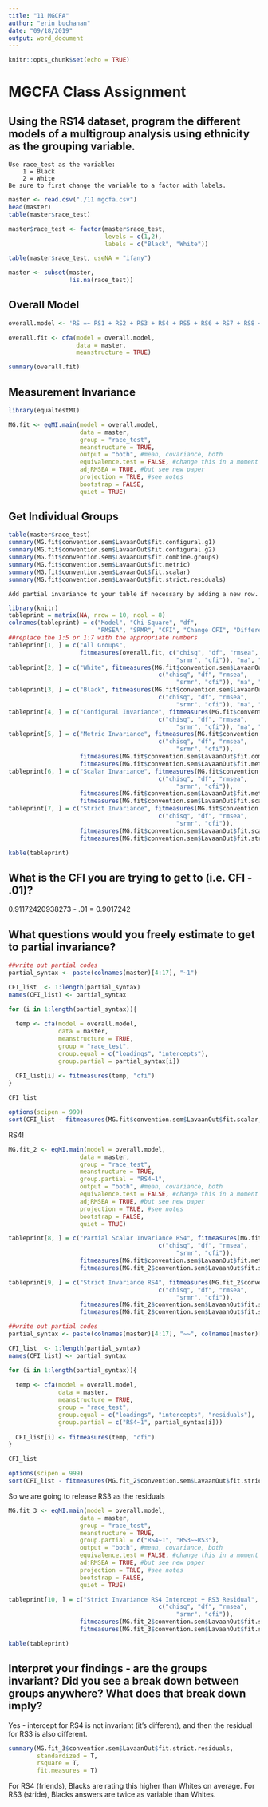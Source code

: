 ```yaml
---
title: "11 MGCFA"
author: "erin buchanan"
date: "09/18/2019"
output: word_document
---
```


```r
knitr::opts_chunk$set(echo = TRUE)
```

# MGCFA Class Assignment

## Using the RS14 dataset, program the different models of a multigroup analysis using ethnicity as the grouping variable. 
    Use race_test as the variable:
        1 = Black
        2 = White 
    Be sure to first change the variable to a factor with labels. 
    
```r
master <- read.csv("./11 mgcfa.csv")
head(master)
table(master$race_test)

master$race_test <- factor(master$race_test,
                           levels = c(1,2),
                           labels = c("Black", "White"))

table(master$race_test, useNA = "ifany")

master <- subset(master,
                 !is.na(race_test))
```

## Overall Model

```r
overall.model <- 'RS =~ RS1 + RS2 + RS3 + RS4 + RS5 + RS6 + RS7 + RS8 + RS9 + RS10 + RS11 + RS12 + RS13 + RS14'

overall.fit <- cfa(model = overall.model,
                   data = master,
                   meanstructure = TRUE)

summary(overall.fit)
```

## Measurement Invariance

```r
library(equaltestMI)

MG.fit <- eqMI.main(model = overall.model, 
                    data = master,
                    group = "race_test",
                    meanstructure = TRUE,
                    output = "both", #mean, covariance, both  
                    equivalence.test = FALSE, #change this in a moment
                    adjRMSEA = TRUE, #but see new paper
                    projection = TRUE, #see notes
                    bootstrap = FALSE,
                    quiet = TRUE)
```

## Get Individual Groups

```r
table(master$race_test)
summary(MG.fit$convention.sem$LavaanOut$fit.configural.g1)
summary(MG.fit$convention.sem$LavaanOut$fit.configural.g2)
summary(MG.fit$convention.sem$LavaanOut$fit.combine.groups)
summary(MG.fit$convention.sem$LavaanOut$fit.metric)
summary(MG.fit$convention.sem$LavaanOut$fit.scalar)
summary(MG.fit$convention.sem$LavaanOut$fit.strict.residuals)
```

    Add partial invariance to your table if necessary by adding a new row. 
    
```r
library(knitr)
tableprint = matrix(NA, nrow = 10, ncol = 8)
colnames(tableprint) = c("Model", "Chi-Square", "df", 
                         "RMSEA", "SRMR", "CFI", "Change CFI", "Different?")
##replace the 1:5 or 1:7 with the appropriate numbers
tableprint[1, ] = c("All Groups", 
                    fitmeasures(overall.fit, c("chisq", "df", "rmsea", 
                                               "srmr", "cfi")), "na", "na")
tableprint[2, ] = c("White", fitmeasures(MG.fit$convention.sem$LavaanOut$fit.configural.g2, 
                                          c("chisq", "df", "rmsea", 
                                               "srmr", "cfi")), "na", "na")
tableprint[3, ] = c("Black", fitmeasures(MG.fit$convention.sem$LavaanOut$fit.configural.g1, 
                                          c("chisq", "df", "rmsea", 
                                               "srmr", "cfi")), "na", "na")
tableprint[4, ] = c("Configural Invariance", fitmeasures(MG.fit$convention.sem$LavaanOut$fit.combine.groups, 
                                          c("chisq", "df", "rmsea", 
                                               "srmr", "cfi")), "na", "na")
tableprint[5, ] = c("Metric Invariance", fitmeasures(MG.fit$convention.sem$LavaanOut$fit.metric, 
                                          c("chisq", "df", "rmsea", 
                                               "srmr", "cfi")), 
                    fitmeasures(MG.fit$convention.sem$LavaanOut$fit.combine.groups, "cfi") - 
                    fitmeasures(MG.fit$convention.sem$LavaanOut$fit.metric, "cfi"), "Invariant")
tableprint[6, ] = c("Scalar Invariance", fitmeasures(MG.fit$convention.sem$LavaanOut$fit.scalar, 
                                          c("chisq", "df", "rmsea", 
                                               "srmr", "cfi")), 
                    fitmeasures(MG.fit$convention.sem$LavaanOut$fit.metric, "cfi") - 
                    fitmeasures(MG.fit$convention.sem$LavaanOut$fit.scalar, "cfi"), "Not Invariant")
tableprint[7, ] = c("Strict Invariance", fitmeasures(MG.fit$convention.sem$LavaanOut$fit.strict.residuals, 
                                          c("chisq", "df", "rmsea", 
                                               "srmr", "cfi")), 
                    fitmeasures(MG.fit$convention.sem$LavaanOut$fit.scalar, "cfi") - 
                    fitmeasures(MG.fit$convention.sem$LavaanOut$fit.strict.residuals, "cfi"), "Not Invariant")

kable(tableprint)
```

## What is the CFI you are trying to get to (i.e. CFI - .01)? 

0.91172420938273 - .01 = 0.9017242

## What questions would you freely estimate to get to partial invariance? 

```r
##write out partial codes
partial_syntax <- paste(colnames(master)[4:17], "~1") 

CFI_list  <- 1:length(partial_syntax)
names(CFI_list) <- partial_syntax

for (i in 1:length(partial_syntax)){
  
  temp <- cfa(model = overall.model, 
              data = master,
              meanstructure = TRUE,
              group = "race_test",
              group.equal = c("loadings", "intercepts"),
              group.partial = partial_syntax[i])
  
  CFI_list[i] <- fitmeasures(temp, "cfi")
}

CFI_list

options(scipen = 999)
sort(CFI_list - fitmeasures(MG.fit$convention.sem$LavaanOut$fit.scalar, "cfi"), decreasing = T)
```

RS4!

```r
MG.fit_2 <- eqMI.main(model = overall.model, 
                    data = master,
                    group = "race_test",
                    meanstructure = TRUE,
                    group.partial = "RS4~1",
                    output = "both", #mean, covariance, both  
                    equivalence.test = FALSE, #change this in a moment
                    adjRMSEA = TRUE, #but see new paper
                    projection = TRUE, #see notes
                    bootstrap = FALSE,
                    quiet = TRUE)

tableprint[8, ] = c("Partial Scalar Invariance RS4", fitmeasures(MG.fit_2$convention.sem$LavaanOut$fit.scalar, 
                                          c("chisq", "df", "rmsea", 
                                               "srmr", "cfi")), 
                    fitmeasures(MG.fit$convention.sem$LavaanOut$fit.metric, "cfi") - 
                    fitmeasures(MG.fit_2$convention.sem$LavaanOut$fit.scalar, "cfi"), "Invariant")

tableprint[9, ] = c("Strict Invariance RS4", fitmeasures(MG.fit_2$convention.sem$LavaanOut$fit.strict.residuals, 
                                          c("chisq", "df", "rmsea", 
                                               "srmr", "cfi")), 
                    fitmeasures(MG.fit_2$convention.sem$LavaanOut$fit.scalar, "cfi") - 
                    fitmeasures(MG.fit_2$convention.sem$LavaanOut$fit.strict.residuals, "cfi"), "Not Invariant")
```

```r
##write out partial codes
partial_syntax <- paste(colnames(master)[4:17], "~~", colnames(master)[4:17]) 

CFI_list  <- 1:length(partial_syntax)
names(CFI_list) <- partial_syntax

for (i in 1:length(partial_syntax)){
  
  temp <- cfa(model = overall.model, 
              data = master,
              meanstructure = TRUE,
              group = "race_test",
              group.equal = c("loadings", "intercepts", "residuals"),
              group.partial = c("RS4~1", partial_syntax[i]))
  
  CFI_list[i] <- fitmeasures(temp, "cfi")
}

CFI_list

options(scipen = 999)
sort(CFI_list - fitmeasures(MG.fit_2$convention.sem$LavaanOut$fit.strict.residuals, "cfi"), decreasing = T)
```

So we are going to release RS3 as the residuals 

```r
MG.fit_3 <- eqMI.main(model = overall.model, 
                    data = master,
                    group = "race_test",
                    meanstructure = TRUE,
                    group.partial = c("RS4~1", "RS3~~RS3"),
                    output = "both", #mean, covariance, both  
                    equivalence.test = FALSE, #change this in a moment
                    adjRMSEA = TRUE, #but see new paper
                    projection = TRUE, #see notes
                    bootstrap = FALSE,
                    quiet = TRUE)

tableprint[10, ] = c("Strict Invariance RS4 Intercept + RS3 Residual", fitmeasures(MG.fit_3$convention.sem$LavaanOut$fit.strict.residuals, 
                                          c("chisq", "df", "rmsea", 
                                               "srmr", "cfi")), 
                    fitmeasures(MG.fit_2$convention.sem$LavaanOut$fit.scalar, "cfi") - 
                    fitmeasures(MG.fit_3$convention.sem$LavaanOut$fit.strict.residuals, "cfi"), "Not Invariant")

kable(tableprint)
```

## Interpret your findings - are the groups invariant?  Did you see a break down between groups anywhere? What does that break down imply?

Yes - intercept for RS4 is not invariant (it's different), and then the residual for RS3 is also different.

```r
summary(MG.fit_3$convention.sem$LavaanOut$fit.strict.residuals,
        standardized = T, 
        rsquare = T, 
        fit.measures = T)
```

For RS4 (friends), Blacks are rating this higher than Whites on average. For RS3 (stride), Blacks answers are twice as variable than Whites. 






